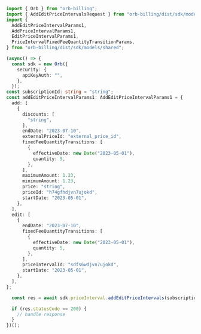 ```typescript AddEditPriceIntervals.ts
import { Orb } from "orb-billing";
import { AddEditPriceIntervalsRequest } from "orb-billing/dist/sdk/models/operations";
import {
  AddEditPriceIntervalParams1,
  AddPriceIntervalParams1,
  EditPriceIntervalParams1,
  PriceIntervalFixedFeeQuantityTransitionParams,
} from "orb-billing/dist/sdk/models/shared";

(async() => {
  const sdk = new Orb({
    security: {
      apiKeyAuth: "",
    },
  });
const subscriptionId: string = "string";
const addEditPriceIntervalParams1: AddEditPriceIntervalParams1 = {
  add: [
    {
      discounts: [
        "string",
      ],
      endDate: "2023-07-10",
      externalPriceId: "external_price_id",
      fixedFeeQuantityTransitions: [
        {
          effectiveDate: new Date("2023-05-01"),
          quantity: 5,
        },
      ],
      maximumAmount: 1.23,
      minimumAmount: 1.23,
      price: "string",
      priceId: "h74gfhdjvn7ujokd",
      startDate: "2023-05-01",
    },
  ],
  edit: [
    {
      endDate: "2023-07-10",
      fixedFeeQuantityTransitions: [
        {
          effectiveDate: new Date("2023-05-01"),
          quantity: 5,
        },
      ],
      priceIntervalId: "sdfs6wdjvn7ujokd",
      startDate: "2023-05-01",
    },
  ],
};

  const res = await sdk.priceInterval.addEditPriceIntervals(subscriptionId, addEditPriceIntervalParams1);

  if (res.statusCode == 200) {
    // handle response
  }
})();
```

